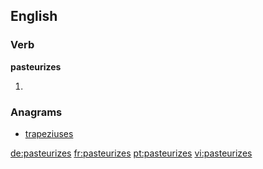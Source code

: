 ==English==

===Verb===
'''pasteurizes'''

# {{third-person singular of|[[pasteurize]]}}

===Anagrams===
* [[trapeziuses#English|trapeziuses]]

[[de:pasteurizes]]
[[fr:pasteurizes]]
[[pt:pasteurizes]]
[[vi:pasteurizes]]